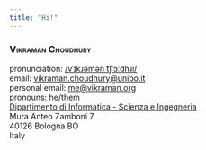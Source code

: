 ```yaml
---
title: "Hi!"
---
```


### [**Vikraman Choudhury**]{.smallcaps}
| pronunciation: [/vˈɪkɹəmən t͡ʃˈɔːdhɹi/](https://ipa-reader.com/?text=v%CB%88%C9%AAk%C9%B9%C9%99m%C9%99n%20t%CD%A1%CA%83%CB%88%C9%94%CB%90dh%C9%B9i&voice=Brian)
| email: [vikraman.choudhury@unibo.it](mailto:vikraman.choudhury@unibo.it)
| personal email: [me@vikraman.org](mailto:me@vikraman.org)
| pronouns: he/them
| [Dipartimento di Informatica - Scienza e Ingegneria](https://disi.unibo.it/en)
| Mura Anteo Zamboni 7
| 40126 Bologna BO
| Italy
